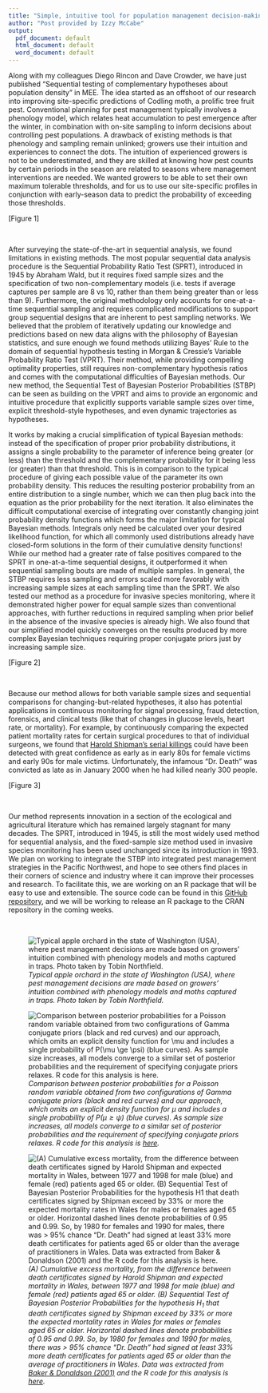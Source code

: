 ```yaml
---
title: "Simple, intuitive tool for population management decision-making"
author: "Post provided by Izzy McCabe"
output:
  pdf_document: default
  html_document: default
  word_document: default
---
```


Along with my colleagues Diego Rincon and Dave Crowder, we have just published "Sequential testing of complementary hypotheses about population density" in MEE. The idea started as an offshoot of our research into improving site-specific predictions of Codling moth, a prolific tree fruit pest. Conventional planning for pest management typically involves a phenology model, which relates heat accumulation to pest emergence after the winter, in combination with on-site sampling to inform decisions about controlling pest populations. A drawback of existing methods is that phenology and sampling remain unlinked; growers use their intuition and experiences to connect the dots. The intuition of experienced growers is not to be underestimated, and they are skilled at knowing how pest counts by certain periods in the season are related to seasons where management interventions are needed. We wanted growers to be able to set their own maximum tolerable thresholds, and for us to use our site-specific profiles in conjunction with early-season data to predict the probability of exceeding those thresholds.

[Figure 1]

<br>

After surveying the state-of-the-art in sequential analysis, we found limitations in existing methods. The most popular sequential data analysis procedure is the Sequential Probability Ratio Test (SPRT), introduced in 1945 by Abraham Wald, but it requires fixed sample sizes and the specification of two non-complementary models (i.e. tests if average captures per sample are 8 vs 10, rather than them being greater than or less than 9). Furthermore, the original methodology only accounts for one-at-a-time sequential sampling and requires complicated modifications to support group sequential designs that are inherent to pest sampling networks. We believed that the problem of iteratively updating our knowledge and predictions based on new data aligns with the philosophy of Bayesian statistics, and sure enough we found methods utilizing Bayes' Rule to the domain of sequential hypothesis testing in Morgan & Cressie's Variable Probability Ratio Test (VPRT). Their method, while providing compelling optimality properties, still requires non-complementary hypothesis ratios and comes with the computational difficulties of Bayesian methods. Our new method, the Sequential Test of Bayesian Posterior Probabilities (STBP) can be seen as building on the VPRT and aims to provide an ergonomic and intuitive procedure that explicitly supports variable sample sizes over time, explicit threshold-style hypotheses, and even dynamic trajectories as hypotheses.

It works by making a crucial simplification of typical Bayesian methods: instead of the specification of proper prior probability distributions, it assigns a single probability to the parameter of inference being greater (or less) than the threshold and the complementary probability for it being less (or greater) than that threshold. This is in comparison to the typical procedure of giving each possible value of the parameter its own probability density. This reduces the resulting posterior probability from an entire distribution to a single number, which we can then plug back into the equation as the prior probability for the next iteration. It also eliminates the difficult computational exercise of integrating over constantly changing joint probability density functions which forms the major limitation for typical Bayesian methods. Integrals only need be calculated over your desired likelihood function, for which all commonly used distributions already have closed-form solutions in the form of their cumulative density functions! While our method had a greater rate of false positives compared to the SPRT in one-at-a-time sequential designs, it outperformed it when sequential sampling bouts are made of multiple samples. In general, the STBP requires less sampling and errors scaled more favorably with increasing sample sizes at each sampling time than the SPRT. We also tested our method as a procedure for invasive species monitoring, where it demonstrated higher power for equal sample sizes than conventional approaches, with further reductions in required sampling when prior belief in the absence of the invasive species is already high. We also found that our simplified model quickly converges on the results produced by more complex Bayesian techniques requiring proper conjugate priors just by increasing sample size.

[Figure 2]

<br>

Because our method allows for both variable sample sizes and sequential comparisons for changing-but-related hypotheses, it also has potential applications in continuous monitoring for signal processing, fraud detection, forensics, and clinical tests (like that of changes in glucose levels, heart rate, or mortality). For example, by continuously comparing the expected patient mortality rates for certain surgical procedures to that of individual surgeons, we found that [Harold Shipman's serial killings](https://en.wikipedia.org/wiki/Harold_Shipman) could have been detected with great confidence as early as in early 80s for female victims and early 90s for male victims. Unfortunately, the infamous "Dr. Death" was convicted as late as in January 2000 when he had killed nearly 300 people.

[Figure 3]

<br>

Our method represents innovation in a section of the ecological and agricultural literature which has remained largely stagnant for many decades. The SPRT, introduced in 1945, is still the most widely used method for sequential analysis, and the fixed-sample size method used in invasive species monitoring has been used unchanged since its introduction in 1993. We plan on working to integrate the STBP into integrated pest management strategies in the Pacific Northwest, and hope to see others find places in their corners of science and industry where it can improve their processes and research. To facilitate this, we are working on an R package that will be easy to use and extensible. The source code can be found in this [GitHub repository](https://github.com/rincondf/STBP), and we will be working to release an R package to the CRAN repository in the coming weeks.

<br>

![*Typical apple orchard in the state of Washington (USA), where pest management decisions are made based on growers' intuition combined with phenology models and moths captured in traps. Photo taken by Tobin Northfield.*](Fig1Post.jpg)

![*Comparison between posterior probabilities for a Poisson random variable obtained from two configurations of Gamma conjugate priors (black and red curves) and our approach, which omits an explicit density function for $\mu$ and includes a single probability of $P(\mu \ge \psi)$ (blue curves). As sample size increases, all models converge to a similar set of posterior probabilities and the requirement of specifying conjugate priors relaxes. R code for this analysis is [here](https://github.com/rincondf/STBP/blob/main/Comparison_priors.R).*](Fig2Post.jpeg)

![*(A) Cumulative excess mortality, from the difference between death certificates signed by Harold Shipman and expected mortality in Wales, between 1977 and 1998 for male (blue) and female (red) patients aged 65 or older. (B) Sequential Test of Bayesian Posterior Probabilities for the hypothesis H<sub>1</sub> that death certificates signed by Shipman exceed by 33% or more the expected mortality rates in Wales for males or females aged 65 or older. Horizontal dashed lines denote probabilities of 0.95 and 0.99. So, by 1980 for females and 1990 for males, there was \> 95% chance "Dr. Death" had signed at least 33% more death certificates for patients aged 65 or older than the average of practitioners in Wales. Data was extracted from [Baker & Donaldson (2001)](https://www.researchgate.net/publication/320035425_Harold_Shipmans_clinical_practice_1974-1998_A_clinical_audit_commissioned_by_the_Chief_Medical_Officer) and the R code for this analysis is [here](https://github.com/rincondf/STBP/blob/main/ShipmanAnalysis.R).*](Fig3Post.jpeg)
